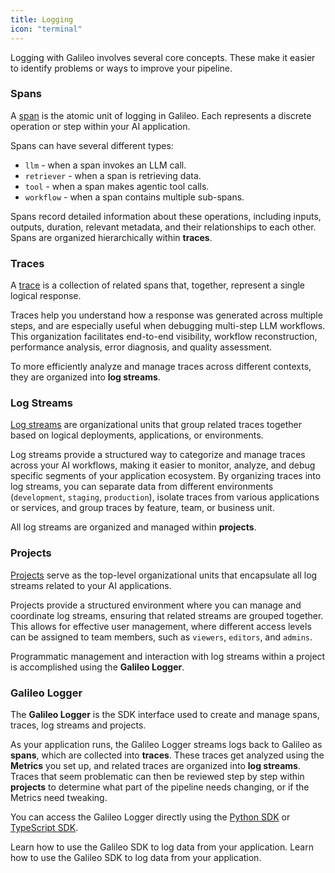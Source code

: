```yaml
---
title: Logging
icon: "terminal"
---
```


Logging with Galileo involves several core concepts. These make it easier to identify problems or ways to improve your pipeline.

### **Spans**

A [span](/concepts/logging/spans) is the atomic unit of logging in Galileo. Each represents a discrete operation or step within your AI application.

Spans can have several different types:

- `llm` - when a span invokes an LLM call.
- `retriever` - when a span is retrieving data.
- `tool` - when a span makes agentic tool calls.
- `workflow` - when a span contains multiple sub-spans.

Spans record detailed information about these operations, including inputs, outputs, duration, relevant metadata, and their relationships to each other. Spans are organized hierarchically within **traces**.

### **Traces**

A [trace](/concepts/logging/traces) is a collection of related spans that, together, represent a single logical response.

Traces help you understand how a response was generated across multiple steps, and are especially useful when debugging multi-step LLM workflows. This organization facilitates end-to-end visibility, workflow reconstruction, performance analysis, error diagnosis, and quality assessment.

To more efficiently analyze and manage traces across different contexts, they are organized into **log streams**.

### **Log Streams**

[Log streams](/concepts/logging/logstreams) ​are organizational units that group related traces together based on logical deployments, applications, or environments.

Log streams provide a structured way to categorize and manage traces across your AI workflows, making it easier to monitor, analyze, and debug specific segments of your application ecosystem. By organizing traces into log streams, you can separate data from different environments (`development`, `staging`, `production`), isolate traces from various applications or services, and group traces by feature, team, or business unit.

All log streams are organized and managed within **projects**.

### **Projects**

[Projects](/concepts/projects) serve as the top-level organizational units that encapsulate all log streams related to your AI applications.

Projects provide a structured environment where you can manage and coordinate log streams, ensuring that related streams are grouped together. This allows for effective user management, where different access levels can be assigned to team members, such as `viewers`, `editors`, and `admins`.

Programmatic management and interaction with log streams within a project is accomplished using the **Galileo Logger**.

### **Galileo Logger**

The **Galileo Logger** is the SDK interface used to create and manage spans, traces, log streams and projects.

As your application runs, the Galileo Logger streams logs back to Galileo as **spans**, which are collected into **traces**. These traces get analyzed using the **Metrics** you set up, and related traces are organized into **log streams**. Traces that seem problematic can then be reviewed step by step within **projects** to determine what part of the pipeline needs changing, or if the Metrics need tweaking.

You can access the Galileo Logger directly using the [Python SDK](/sdk-api/python/overview) or [TypeScript SDK](/sdk-api/typescript/overview).

<Card title="Learn about logging in Python" icon="python" href="/sdk-api/python/overview">
  Learn how to use the Galileo SDK to log data from your application.

</Card>

<Card title="Learn about logging in TypeScript" icon="js" href="/sdk-api/typescript/overview">
  Learn how to use the Galileo SDK to log data from your application.

</Card>
